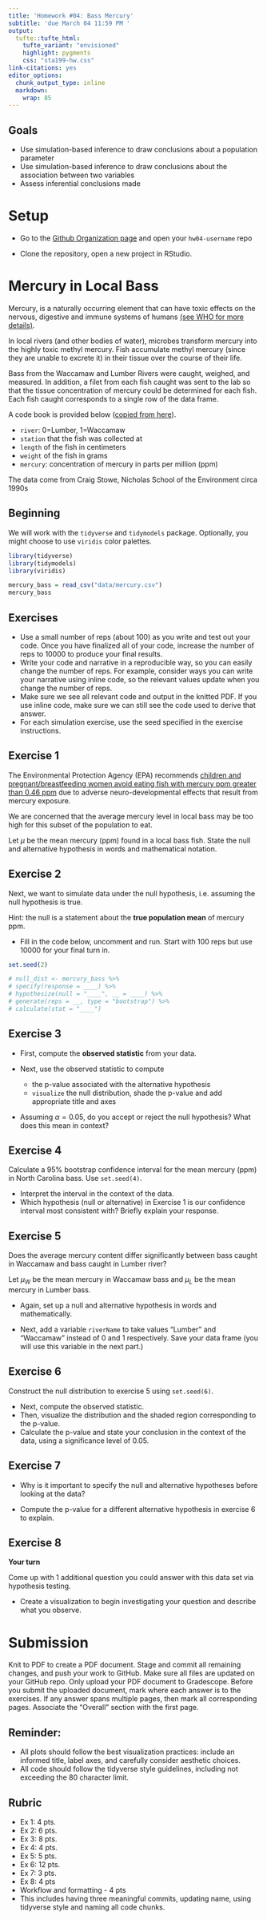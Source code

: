 ```yaml
---
title: 'Homework #04: Bass Mercury'
subtitle: 'due March 04 11:59 PM '
output:
  tufte::tufte_html:
    tufte_variant: "envisioned"
    highlight: pygments
    css: "sta199-hw.css"
link-citations: yes
editor_options:
  chunk_output_type: inline
  markdown: 
    wrap: 85
---
```


## Goals

- Use simulation-based inference to draw conclusions about a population parameter
- Use simulation-based inference to draw conclusions about the association between two variables
- Assess inferential conclusions made

# Setup

- Go to the [Github Organization page](https://github.com/sta199-s22) and open your `hw04-username` repo
  
- Clone the repository, open a new project in RStudio.

# Mercury in Local Bass

Mercury, is a naturally occurring element that can have toxic effects on the nervous, digestive and immune systems of humans [(see WHO for more details)](https://www.who.int/news-room/fact-sheets/detail/mercury-and-health).

In local rivers (and other bodies of water), microbes transform mercury into the highly toxic methyl mercury. Fish accumulate methyl mercury (since they are unable to excrete it) in their tissue over the course of their life. 

Bass from the Waccamaw and Lumber Rivers were caught, weighed, and measured. In addition, a filet from each fish caught was sent to the lab so that the tissue concentration of mercury could be determined for each fish. Each fish caught corresponds to a single row of the data frame.

A code book is provided below ([copied from here](https://stat.duke.edu/datasets/mercury-in-bass)).

- `river`: 0=Lumber, 1=Waccamaw
- `station` that the fish was collected at
- `length` of the fish in centimeters
- `weight` of the fish in grams
- `mercury`: concentration of mercury in parts per million (ppm)

The data come from Craig Stowe, Nicholas School of the Environment circa 1990s

## Beginning

We will work with the `tidyverse` and `tidymodels` package. Optionally, you might choose to use `viridis` color palettes.

```r
library(tidyverse)
library(tidymodels)
library(viridis)
```

```r
mercury_bass = read_csv("data/mercury.csv")
mercury_bass
```
## Exercises 

- Use a small number of reps (about 100) as you write and test out your code. Once you have finalized all of your code, increase the number of reps to 10000 to produce your final results.
- Write your code and narrative in a reproducible way, so you can easily change the number of reps. For example, consider ways you can write your narrative using inline code, so the relevant values update when you change the number of reps.
- Make sure we see all relevant code and output in the knitted PDF. If you use inline code, make sure we can still see the code used to derive that answer.
- For each simulation exercise, use the seed specified in the exercise instructions.


## Exercise 1 

The Environmental Protection Agency (EPA) recommends [children and pregnant/breastfeeding women avoid eating fish with mercury ppm greater than 0.46 ppm](https://www.epa.gov/fish-tech/epa-fda-fish-advice-technical-information) due to adverse neuro-developmental effects that result from mercury exposure.

We are concerned that the average mercury level in local bass may be too high for this subset of the population to eat. 

Let $\mu$ be the mean mercury (ppm) found in a local bass fish. State the null and alternative hypothesis in words and mathematical notation.

## Exercise 2

Next, we want to simulate data under the null hypothesis, i.e. assuming the null hypothesis is true. 

Hint: the null is a statement about the **true population mean** of mercury ppm.

- Fill in the code below, uncomment and run. Start with 100 reps but use 10000 for your final turn in.

```r
set.seed(2)

# null_dist <- mercury_bass %>%
# specify(response = ____) %>%
# hypothesize(null = "____", __ = ____) %>%
# generate(reps = __, type = "bootstrap") %>%
# calculate(stat = "____")

```
## Exercise 3

- First, compute the **observed statistic** from your data. 

- Next, use the observed statistic to compute 
  - the p-value associated with the alternative hypothesis
  - `visualize` the null distribution, shade the p-value and add appropriate title and axes
  
- Assuming $\alpha = 0.05$, do you accept or reject the null hypothesis? What does this mean in context?
  

## Exercise 4

Calculate a 95% bootstrap confidence interval for the mean mercury (ppm) in North Carolina bass. Use `set.seed(4)`.

- Interpret the interval in the context of the data.
- Which hypothesis (null or alternative) in Exercise 1 is our confidence interval most consistent with? Briefly explain your response.


## Exercise 5

Does the average mercury content differ significantly between bass caught in Waccamaw and bass caught in Lumber river?

Let $\mu_W$ be the mean mercury in Waccamaw bass and $\mu_L$ be the mean mercury in Lumber bass.

- Again, set up a null and alternative hypothesis in words and mathematically.

- Next, add a variable `riverName` to take values "Lumber" and "Waccamaw" instead of 0 and 1 respectively. Save your data frame (you will use this variable in the next part.)

## Exercise 6

Construct the null distribution to exercise 5 using `set.seed(6)`.

- Next, compute the observed statistic.
- Then, visualize the distribution and the shaded region corresponding to the p-value.
- Calculate the p-value and state your conclusion in the context of the data, using a significance level of 0.05.


## Exercise 7

- Why is it important to specify the null and alternative hypotheses before looking at the data? 

- Compute the p-value for a different alternative hypothesis in exercise 6 to explain.


## Exercise 8


**Your turn**

Come up with 1 additional question you could answer with this data set via hypothesis testing.

- Create a visualization to begin investigating your question and describe what you observe.

# Submission
Knit to PDF to create a PDF document. Stage and commit all remaining changes, 
and push your work to GitHub. Make sure all files are updated on your GitHub 
repo.
Only upload your PDF document to Gradescope. Before you submit the 
uploaded document, mark where each answer is to the exercises. If any answer 
spans multiple pages, then mark all corresponding pages. Associate the "Overall" section with the first page.

## Reminder:
- All plots should follow the best visualization practices: include an informed title, label axes, and carefully consider aesthetic choices.
- All code should follow the tidyverse style guidelines, including not exceeding the 80 character limit.

## Rubric
- Ex 1: 4 pts.
- Ex 2: 6 pts.
- Ex 3: 8 pts.
- Ex 4: 4 pts.
- Ex 5: 5 pts.
- Ex 6: 12 pts.
- Ex 7: 3 pts.
- Ex 8: 4 pts
- Workflow and formatting - 4 pts
 - This includes having three meaningful commits, updating name, using
 tidyverse style and naming all code chunks.

